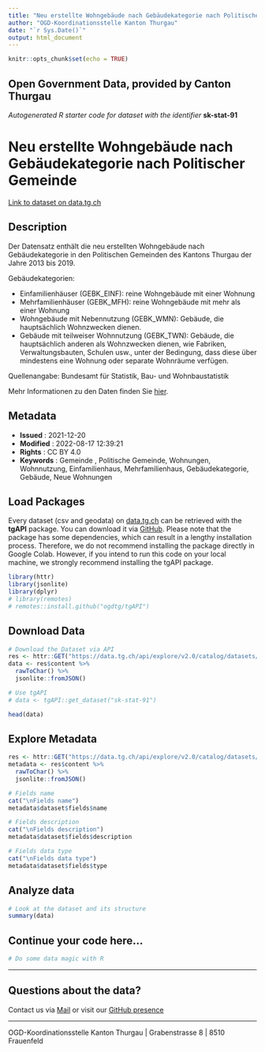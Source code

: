 ```yaml
---
title: "Neu erstellte Wohngebäude nach Gebäudekategorie nach Politischer Gemeinde"
author: "OGD-Koordinationsstelle Kanton Thurgau"
date: "`r Sys.Date()`"
output: html_document
---
```


```r
knitr::opts_chunk$set(echo = TRUE)
```

## Open Government Data, provided by **Canton Thurgau**
*Autogenerated R starter code for dataset with the identifier* **sk-stat-91**


# **Neu erstellte Wohngebäude nach Gebäudekategorie nach Politischer Gemeinde**

[Link to dataset on data.tg.ch](https://data.tg.ch/explore/dataset/sk-stat-91/information/)

## Description

<p>Der Datensatz enthält die neu erstellten Wohngebäude nach Gebäudekategorie in den Politischen Gemeinden des Kantons Thurgau der Jahre 2013 bis 2019. </p><p>Gebäudekategorien:<br/></p><ul><li>Einfamilienhäuser (GEBK_EINF): reine Wohngebäude mit einer Wohnung </li><li>Mehrfamilienhäuser (GEBK_MFH): reine Wohngebäude mit mehr als einer Wohnung</li><li>Wohngebäude mit Nebennutzung (GEBK_WMN): Gebäude, die hauptsächlich Wohnzwecken dienen. </li><li>Gebäude mit teilweiser Wohnnutzung (GEBK_TWN): Gebäude, die hauptsächlich anderen als Wohnzwecken dienen, wie Fabriken, Verwaltungsbauten, Schulen usw., unter der Bedingung, dass diese über mindestens eine Wohnung oder separate Wohnräume verfügen. </li></ul><p>Quellenangabe: Bundesamt für Statistik, Bau- und Wohnbaustatistik</p><p>Mehr Informationen zu den Daten finden Sie <a href='https://www.bfs.admin.ch/bfs/de/home/statistiken/bau-wohnungswesen/bautaetigkeit.assetdetail.16964169.html' target='_blank'>hier</a>.</p>

## Metadata

- **Issued**                   : 2021-12-20
- **Modified**                 : 2022-08-17 12:39:21
- **Rights**                   : CC BY 4.0
- **Keywords**                 : Gemeinde , Politische Gemeinde, Wohnungen, Wohnnutzung, Einfamilienhaus, Mehrfamilienhaus, Gebäudekategorie, Gebäude, Neue Wohnungen

## Load Packages

Every dataset (csv and geodata) on [data.tg.ch](https://data.tg.ch/pages/start/) can be retrieved with the **tgAPI** package. You can download it via [GitHub](https://github.com/ogdtg/tgAPI). Please note that the package has some dependencies, which can result in a lengthy installation process. Therefore, we do not recommend installing the package directly in Google Colab. However, if you intend to run this code on your local machine, we strongly recommend installing the tgAPI package.

```r
library(httr)
library(jsonlite)
library(dplyr)
# library(remotes)
# remotes::install.github("ogdtg/tgAPI")

```


## Download Data


```r
# Download the Dataset via API
res <- httr::GET("https://data.tg.ch/api/explore/v2.0/catalog/datasets/sk-stat-91/exports/json")
data <- res$content %>%
  rawToChar() %>%
  jsonlite::fromJSON()

# Use tgAPI
# data <- tgAPI::get_dataset("sk-stat-91")

head(data)

```


## Explore Metadata

```r

res <- httr::GET("https://data.tg.ch/api/explore/v2.0/catalog/datasets/sk-stat-91")
metadata <- res$content %>%
  rawToChar() %>%
  jsonlite::fromJSON()

# Fields name
cat("\nFields name")
metadata$dataset$fields$name

# Fields description
cat("\nFields description")
metadata$dataset$fields$description

# Fields data type
cat("\nFields data type")
metadata$dataset$fields$type

```


## Analyze data

```r

# Look at the dataset and its structure
summary(data)

```


## Continue your code here...


```r
# Do some data magic with R
```

------------------------------------------------------------------------

## Questions about the data?

Contact us via [Mail](mailto:ogd@tg.ch) or visit our [GitHub presence](https://github.com/ogdtg)


------------------------------------------------------------------------

OGD-Koordinationsstelle Kanton Thurgau | Grabenstrasse 8 | 8510 Frauenfeld
